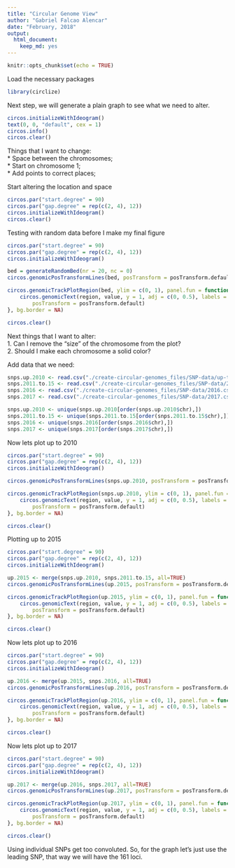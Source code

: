 ```yaml
---
title: "Circular Genome View"
author: "Gabriel Falcao Alencar"
date: "February, 2018"
output: 
  html_document: 
    keep_md: yes
---
```


```r
knitr::opts_chunk$set(echo = TRUE)
```

Load the necessary packages
```r
library(circlize)
```

Next step, we will generate a plain graph to see what we need to alter.

```r
circos.initializeWithIdeogram()
text(0, 0, "default", cex = 1)
circos.info()
circos.clear()
```

Things that I want to change:  
* Space between the chromosomes;  
* Start on chromosome 1;  
* Add points to correct places;  

Start altering the location and space

```r
circos.par("start.degree" = 90)
circos.par("gap.degree" = rep(c(2, 4), 12))
circos.initializeWithIdeogram()
circos.clear()
```

Testing with random data before I make my final figure

```r
circos.par("start.degree" = 90)
circos.par("gap.degree" = rep(c(2, 4), 12))
circos.initializeWithIdeogram()

bed = generateRandomBed(nr = 20, nc = 0)
circos.genomicPosTransformLines(bed, posTransform = posTransform.default, horizontalLine = "top", track.height = 0.1)

circos.genomicTrackPlotRegion(bed, ylim = c(0, 1), panel.fun = function(region, value, ...) {
    circos.genomicText(region, value, y = 1, adj = c(0, 0.5), labels = "gene", facing = "reverse.clockwise", niceFacing = TRUE,
        posTransform = posTransform.default)
}, bg.border = NA)

circos.clear()
```

Next things that I want to alter:  
1. Can I remove the "size" of the chromosome from the plot?  
2. Should I make each chromosome a solid color?

Add data that we need:

```r
snps.up.2010 <- read.csv("./create-circular-genomes_files/SNP-data/up-to-2010.csv", header=TRUE)
snps.2011.to.15 <- read.csv("./create-circular-genomes_files/SNP-data/2011-2015.csv", header=TRUE)
snps.2016 <- read.csv("./create-circular-genomes_files/SNP-data/2016.csv", header=TRUE)
snps.2017 <- read.csv("./create-circular-genomes_files/SNP-data/2017.csv", header=TRUE)

snps.up.2010 <- unique(snps.up.2010[order(snps.up.2010$chr),])
snps.2011.to.15 <- unique(snps.2011.to.15[order(snps.2011.to.15$chr),])
snps.2016 <- unique(snps.2016[order(snps.2016$chr),])
snps.2017 <- unique(snps.2017[order(snps.2017$chr),])
```

Now lets plot up to 2010
```r
circos.par("start.degree" = 90)
circos.par("gap.degree" = rep(c(2, 4), 12))
circos.initializeWithIdeogram()

circos.genomicPosTransformLines(snps.up.2010, posTransform = posTransform.default, horizontalLine = "top", track.height = 0.1)

circos.genomicTrackPlotRegion(snps.up.2010, ylim = c(0, 1), panel.fun = function(region, value, ...) {
    circos.genomicText(region, value, y = 1, adj = c(0, 0.5), labels = "loci", facing = "reverse.clockwise", niceFacing = TRUE,
        posTransform = posTransform.default)
}, bg.border = NA)

circos.clear()
```

Plotting up to 2015
```r
circos.par("start.degree" = 90)
circos.par("gap.degree" = rep(c(2, 4), 12))
circos.initializeWithIdeogram()

up.2015 <- merge(snps.up.2010, snps.2011.to.15, all=TRUE)
circos.genomicPosTransformLines(up.2015, posTransform = posTransform.default, horizontalLine = "top", track.height = 0.1)

circos.genomicTrackPlotRegion(up.2015, ylim = c(0, 1), panel.fun = function(region, value, ...) {
    circos.genomicText(region, value, y = 1, adj = c(0, 0.5), labels = "loci", facing = "reverse.clockwise", niceFacing = TRUE,
        posTransform = posTransform.default)
}, bg.border = NA)

circos.clear()
```

Now lets plot up to 2016
```r
circos.par("start.degree" = 90)
circos.par("gap.degree" = rep(c(2, 4), 12))
circos.initializeWithIdeogram()

up.2016 <- merge(up.2015, snps.2016, all=TRUE)
circos.genomicPosTransformLines(up.2016, posTransform = posTransform.default, horizontalLine = "top", track.height = 0.1)

circos.genomicTrackPlotRegion(up.2016, ylim = c(0, 1), panel.fun = function(region, value, ...) {
    circos.genomicText(region, value, y = 1, adj = c(0, 0.5), labels = "loci", facing = "reverse.clockwise", niceFacing = TRUE,
        posTransform = posTransform.default)
}, bg.border = NA)

circos.clear()
```

Now lets plot up to 2017
```r
circos.par("start.degree" = 90)
circos.par("gap.degree" = rep(c(2, 4), 12))
circos.initializeWithIdeogram()

up.2017 <- merge(up.2016, snps.2017, all=TRUE)
circos.genomicPosTransformLines(up.2017, posTransform = posTransform.default, horizontalLine = "top", track.height = 0.1)

circos.genomicTrackPlotRegion(up.2017, ylim = c(0, 1), panel.fun = function(region, value, ...) {
    circos.genomicText(region, value, y = 1, adj = c(0, 0.5), labels = "loci", facing = "reverse.clockwise", niceFacing = TRUE,
        posTransform = posTransform.default)
}, bg.border = NA)

circos.clear()
```

Using individual SNPs get too convoluted. So, for the graph let's just use the leading SNP, that way we will have the 161 loci.



